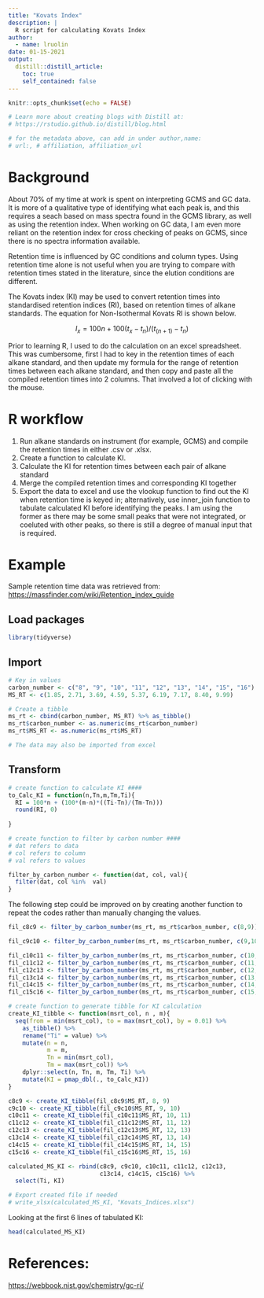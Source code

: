 ```yaml
---
title: "Kovats Index"
description: |
  R script for calculating Kovats Index
author:
  - name: lruolin
date: 01-15-2021
output:
  distill::distill_article:
    toc: true
    self_contained: false
---
```


```r
knitr::opts_chunk$set(echo = FALSE)

# Learn more about creating blogs with Distill at:
# https://rstudio.github.io/distill/blog.html

# for the metadata above, can add in under author,name:
# url:, # affiliation, affiliation_url

```

# Background

About 70% of my time at work is spent on interpreting GCMS and GC data. It is more of a qualitative type of identifying what each peak is, and this requires a seach based on mass spectra found in the GCMS library, as well as using the retention index. When working on GC data, I am even more reliant on the retention index for cross checking of peaks on GCMS, since there is no spectra information available. 

Retention time is influenced by GC conditions and column types. Using retention time alone is not useful when you are trying to compare with retention times stated in the literature, since the elution conditions are different. 

The Kovats index (KI) may be used to convert retention times into standardised retention indices (RI), based on retention times of alkane standards. The equation for Non-Isothermal Kovats RI is shown below.


$$
I_x = 100n + 100(t_x-t_n) / (t_(n+1) − t_n)
$$

Prior to learning R, I used to do the calculation on an excel spreadsheet. This was cumbersome, first I had to key in the retention times of each alkane standard, and then update my formula for the range of retention times between each alkane standard, and then copy and paste all the compiled retention times into 2 columns. That involved a lot of clicking with the mouse.

# R workflow

1. Run alkane standards on instrument (for example, GCMS) and compile the retention times in either .csv or .xlsx.
2. Create a function to calculate KI.
3. Calculate the KI for retention times between each pair of alkane standard
4. Merge the compiled retention times and corresponding KI together
5. Export the data to excel and use the vlookup function to find out the KI when retention time is keyed in; alternatively, use inner_join function to tabulate calculated KI before identifying the peaks. I am using the former as there may be some small peaks that were not integrated, or coeluted with other peaks, so there is still a degree of manual input that is required. 

# Example

Sample retention time data was retrieved from: <https://massfinder.com/wiki/Retention_index_guide>

## Load packages
```r
library(tidyverse)
```


## Import
```r
# Key in values
carbon_number <- c("8", "9", "10", "11", "12", "13", "14", "15", "16")
MS_RT <- c(1.85, 2.71, 3.69, 4.59, 5.37, 6.19, 7.17, 8.40, 9.99)

# Create a tibble
ms_rt <- cbind(carbon_number, MS_RT) %>% as_tibble()
ms_rt$carbon_number <- as.numeric(ms_rt$carbon_number)
ms_rt$MS_RT <- as.numeric(ms_rt$MS_RT)

# The data may also be imported from excel

```

## Transform

```r
# create function to calculate KI ####
to_Calc_KI = function(n,Tn,m,Tm,Ti){
  RI = 100*n + (100*(m-n)*((Ti-Tn)/(Tm-Tn)))
  round(RI, 0)
  
}
```

```r
# create function to filter by carbon number ####
# dat refers to data
# col refers to column
# val refers to values

filter_by_carbon_number <- function(dat, col, val){
  filter(dat, col %in%  val)
}
```

The following step could be improved on by creating another function to repeat the codes rather than manually changing the values. 

```r
fil_c8c9 <- filter_by_carbon_number(ms_rt, ms_rt$carbon_number, c(8,9)) 

fil_c9c10 <- filter_by_carbon_number(ms_rt, ms_rt$carbon_number, c(9,10)) 

fil_c10c11 <- filter_by_carbon_number(ms_rt, ms_rt$carbon_number, c(10,11)) 
fil_c11c12 <- filter_by_carbon_number(ms_rt, ms_rt$carbon_number, c(11,12)) 
fil_c12c13 <- filter_by_carbon_number(ms_rt, ms_rt$carbon_number, c(12,13)) 
fil_c13c14 <- filter_by_carbon_number(ms_rt, ms_rt$carbon_number, c(13,14)) 
fil_c14c15 <- filter_by_carbon_number(ms_rt, ms_rt$carbon_number, c(14,15)) 
fil_c15c16 <- filter_by_carbon_number(ms_rt, ms_rt$carbon_number, c(15,16)) 
```

```r
# create function to generate tibble for KI calculation
create_KI_tibble <- function(msrt_col, n , m){
  seq(from = min(msrt_col), to = max(msrt_col), by = 0.01) %>% 
    as_tibble() %>% 
    rename("Ti" = value) %>% 
    mutate(n = n,
           m = m,
           Tn = min(msrt_col), 
           Tm = max(msrt_col)) %>% 
    dplyr::select(n, Tn, m, Tm, Ti) %>% 
    mutate(KI = pmap_dbl(., to_Calc_KI))
}
```


```r
c8c9 <- create_KI_tibble(fil_c8c9$MS_RT, 8, 9)
c9c10 <- create_KI_tibble(fil_c9c10$MS_RT, 9, 10)
c10c11 <- create_KI_tibble(fil_c10c11$MS_RT, 10, 11)
c11c12 <- create_KI_tibble(fil_c11c12$MS_RT, 11, 12)
c12c13 <- create_KI_tibble(fil_c12c13$MS_RT, 12, 13)
c13c14 <- create_KI_tibble(fil_c13c14$MS_RT, 13, 14)
c14c15 <- create_KI_tibble(fil_c14c15$MS_RT, 14, 15)
c15c16 <- create_KI_tibble(fil_c15c16$MS_RT, 15, 16)

calculated_MS_KI <- rbind(c8c9, c9c10, c10c11, c11c12, c12c13, 
                          c13c14, c14c15, c15c16) %>% 
  select(Ti, KI)

# Export created file if needed
# write_xlsx(calculated_MS_KI, "Kovats_Indices.xlsx")
```

Looking at the first 6 lines of tabulated KI:

```r
head(calculated_MS_KI)
```

# References:
<https://webbook.nist.gov/chemistry/gc-ri/>

